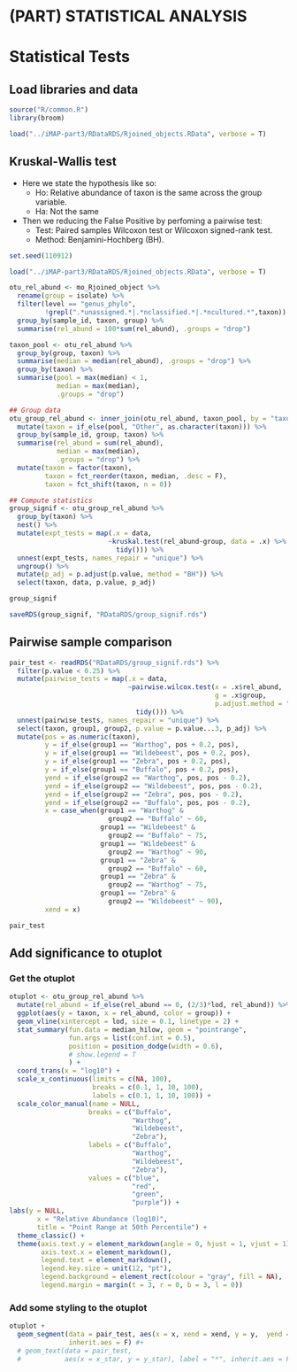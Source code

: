 # (PART) STATISTICAL ANALYSIS {-}

# Statistical Tests

## Load libraries and data
```r
source("R/common.R")
library(broom)

load("../iMAP-part3/RDataRDS/Rjoined_objects.RData", verbose = T)
```

## Kruskal-Wallis test
- Here we state the hypothesis like so:
  - Ho: Relative abundance of taxon is the same across the group variable.
  - Ha: Not the same
- Then we reducing the False Positive by perfoming a pairwise test:
  - Test: Paired samples Wilcoxon test or Wilcoxon signed-rank test.
  - Method: Benjamini-Hochberg (BH).
  
```r
set.seed(110912)

load("../iMAP-part3/RDataRDS/Rjoined_objects.RData", verbose = T)

otu_rel_abund <- mo_Rjoined_object %>% 
  rename(group = isolate) %>% 
  filter(level == "genus_phylo",
         !grepl(".*unassigned.*|.*nclassified.*|.*ncultured.*",taxon)) %>% 
  group_by(sample_id, taxon, group) %>% 
  summarise(rel_abund = 100*sum(rel_abund), .groups = "drop")

taxon_pool <- otu_rel_abund %>%
  group_by(group, taxon) %>%
  summarise(median = median(rel_abund), .groups = "drop") %>%
  group_by(taxon) %>% 
  summarise(pool = max(median) < 1,
            median = max(median),
            .groups = "drop")

## Group data
otu_group_rel_abund <- inner_join(otu_rel_abund, taxon_pool, by = "taxon" ) %>% 
  mutate(taxon = if_else(pool, "Other", as.character(taxon))) %>% 
  group_by(sample_id, group, taxon) %>% 
  summarise(rel_abund = sum(rel_abund), 
            median = max(median),
            .groups = "drop") %>%
  mutate(taxon = factor(taxon),
         taxon = fct_reorder(taxon, median, .desc = F),
         taxon = fct_shift(taxon, n = 0))

## Compute statistics
group_signif <- otu_group_rel_abund %>% 
  group_by(taxon) %>% 
  nest() %>% 
  mutate(expt_tests = map(.x = data,
                         ~kruskal.test(rel_abund~group, data = .x) %>% 
                           tidy())) %>%
  unnest(expt_tests, names_repair = "unique") %>% 
  ungroup() %>% 
  mutate(p_adj = p.adjust(p.value, method = "BH")) %>% 
  select(taxon, data, p.value, p_adj)

group_signif

saveRDS(group_signif, "RDataRDS/group_signif.rds")
```


## Pairwise sample comparison
```r
pair_test <- readRDS("RDataRDS/group_signif.rds") %>% 
  filter(p.value < 0.25) %>%
  mutate(pairwise_tests = map(.x = data,
                              ~pairwise.wilcox.test(x = .x$rel_abund,
                                                    g = .x$group,
                                                    p.adjust.method = "BH") %>%
                                tidy())) %>%
  unnest(pairwise_tests, names_repair = "unique") %>% 
  select(taxon, group1, group2, p.value = p.value...3, p_adj) %>% 
  mutate(pos = as.numeric(taxon),
         y = if_else(group1 == "Warthog", pos + 0.2, pos),
         y = if_else(group1 == "Wildebeest", pos + 0.2, pos),
         y = if_else(group1 == "Zebra", pos + 0.2, pos),
         y = if_else(group1 == "Buffalo", pos + 0.2, pos),
         yend = if_else(group2 == "Warthog", pos, pos - 0.2),
         yend = if_else(group2 == "Wildebeest", pos, pos - 0.2),
         yend = if_else(group2 == "Zebra", pos, pos - 0.2),
         yend = if_else(group2 == "Buffalo", pos, pos - 0.2),
         x = case_when(group1 == "Warthog" & 
                         group2 == "Buffalo" ~ 60,
                       group1 == "Wildebeest" & 
                         group2 == "Buffalo" ~ 75,   
                       group1 == "Wildebeest" &
                         group2 == "Warthog" ~ 90,
                       group1 == "Zebra" & 
                         group2 == "Buffalo" ~ 60,
                       group1 == "Zebra" & 
                         group2 == "Warthog" ~ 75,                         
                       group1 == "Zebra" & 
                         group2 == "Wildebeest" ~ 90),         
         xend = x)

pair_test

```


## Add significance to otuplot

### Get the otuplot
```r
otuplot <- otu_group_rel_abund %>% 
  mutate(rel_abund = if_else(rel_abund == 0, (2/3)*lod, rel_abund)) %>%
  ggplot(aes(y = taxon, x = rel_abund, color = group)) +
  geom_vline(xintercept = lod, size = 0.1, linetype = 2) +
  stat_summary(fun.data = median_hilow, geom = "pointrange",
               fun.args = list(conf.int = 0.5),
               position = position_dodge(width = 0.6),
               # show.legend = T
               ) +
  coord_trans(x = "log10") +
  scale_x_continuous(limits = c(NA, 100),
                     breaks = c(0.1, 1, 10, 100),
                     labels = c(0.1, 1, 10, 100)) +
  scale_color_manual(name = NULL,
                    breaks = c("Buffalo",
                               "Warthog",
                               "Wildebeest",
                               "Zebra"),
                    labels = c("Buffalo",
                               "Warthog",
                               "Wildebeest",
                               "Zebra"),
                    values = c("blue",
                               "red",
                               "green",
                               "purple")) +
labs(y = NULL,
       x = "Relative Abundance (log10)",
       title = "Point Range at 50th Percentile") +
  theme_classic() +
  theme(axis.text.y = element_markdown(angle = 0, hjust = 1, vjust = 1),
        axis.text.x = element_markdown(),
        legend.text = element_markdown(),
        legend.key.size = unit(12, "pt"),
        legend.background = element_rect(colour = "gray", fill = NA),
        legend.margin = margin(t = 3, r = 0, b = 3, l = 0))
```

### Add some styling to the otuplot
```r
otuplot +
  geom_segment(data = pair_test, aes(x = x, xend = xend, y = y,  yend = yend),
               inherit.aes = F) #+
  # geom_text(data = pair_test, 
  #           aes(x = x_star, y = y_star), label = "*", inherit.aes = F)
```
